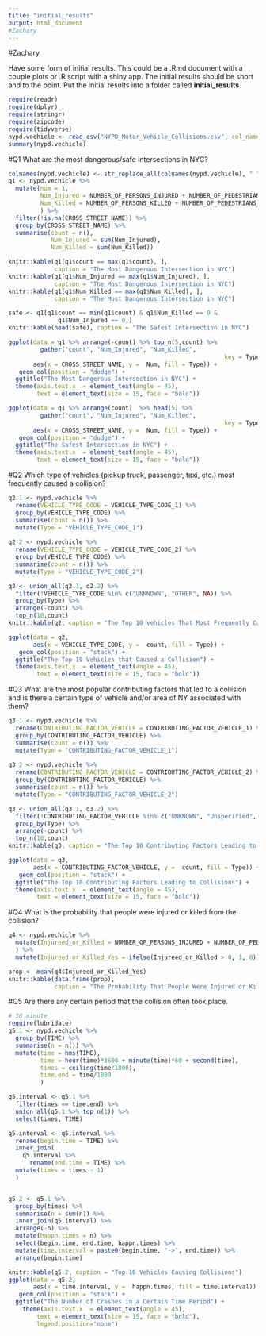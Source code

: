 ```yaml
---
title: "initial_results"
output: html_document
#Zachary
---
```


#Zachary

Have some form of initial results. This could be a .Rmd document with a couple plots or .R script with a shiny app. The initial results should be short and to the point. Put the initial results into a folder called **initial_results**.

```r
require(readr)
require(dplyr)
require(stringr)
require(zipcode)
require(tidyverse)
nypd.vechicle <- read_csv("NYPD_Motor_Vehicle_Collisions.csv", col_names = T)
summary(nypd.vechicle)
```

#Q1
What are the most dangerous/safe intersections in NYC?
```r
colnames(nypd.vechicle) <- str_replace_all(colnames(nypd.vechicle), " ", "_")
q1 <- nypd.vechicle %>% 
  mutate(num = 1,
         Num_Injured = NUMBER_OF_PERSONS_INJURED + NUMBER_OF_PEDESTRIANS_INJURED + NUMBER_OF_CYCLIST_INJURED + NUMBER_OF_MOTORIST_INJURED,
         Num_Killed = NUMBER_OF_PERSONS_KILLED + NUMBER_OF_PEDESTRIANS_KILLED + NUMBER_OF_CYCLIST_KILLED + NUMBER_OF_MOTORIST_KILLED
         ) %>%
  filter(!is.na(CROSS_STREET_NAME)) %>%
  group_by(CROSS_STREET_NAME) %>%
  summarise(count = n(), 
            Num_Injured = sum(Num_Injured),
            Num_Killed = sum(Num_Killed))

knitr::kable(q1[q1$count == max(q1$count), ], 
             caption = "The Most Dangerous Intersection in NYC")
knitr::kable(q1[q1$Num_Injured == max(q1$Num_Injured), ], 
             caption = "The Most Dangerous Intersection in NYC")
knitr::kable(q1[q1$Num_Killed == max(q1$Num_Killed), ], 
             caption = "The Most Dangerous Intersection in NYC")

safe <- q1[q1$count == min(q1$count) & q1$Num_Killed == 0 &
              q1$Num_Injured == 0,]
knitr::kable(head(safe), caption = "The Safest Intersection in NYC")

ggplot(data = q1 %>% arrange(-count) %>% top_n(5,count) %>% 
         gather("count", "Num_Injured", "Num_Killed",
                                                             key = Type, value = Num),
       aes(x = CROSS_STREET_NAME, y =  Num, fill = Type)) +
   geom_col(position = "dodge") +
  ggtitle("The Most Dangerous Intersection in NYC") +
  theme(axis.text.x  = element_text(angle = 45),
        text = element_text(size = 15, face = "bold"))

ggplot(data = q1 %>% arrange(count)  %>% head(5) %>% 
         gather("count", "Num_Injured", "Num_Killed",
                                                             key = Type, value = Num),
       aes(x = CROSS_STREET_NAME, y =  Num, fill = Type)) +
   geom_col(position = "dodge") +
  ggtitle("The Safest Intersection in NYC") +
  theme(axis.text.x  = element_text(angle = 45),
        text = element_text(size = 15, face = "bold"))
```

#Q2
Which type of vehicles (pickup truck, passenger, taxi, etc.) most frequently caused a collision?
```r
q2.1 <- nypd.vechicle %>%
  rename(VEHICLE_TYPE_CODE = VEHICLE_TYPE_CODE_1) %>%
  group_by(VEHICLE_TYPE_CODE) %>%
  summarise(count = n()) %>%
  mutate(Type = "VEHICLE_TYPE_CODE_1")
  
q2.2 <- nypd.vechicle %>%
  rename(VEHICLE_TYPE_CODE = VEHICLE_TYPE_CODE_2) %>%
  group_by(VEHICLE_TYPE_CODE) %>%
  summarise(count = n()) %>%
  mutate(Type = "VEHICLE_TYPE_CODE_2")

q2 <- union_all(q2.1, q2.2) %>%
  filter(!VEHICLE_TYPE_CODE %in% c("UNKNOWN", "OTHER", NA)) %>%
  group_by(Type) %>%
  arrange(-count) %>%
  top_n(10,count)
knitr::kable(q2, caption = "The Top 10 vehicles That Most Frequently Caused a Collision")

ggplot(data = q2,
       aes(x = VEHICLE_TYPE_CODE, y =  count, fill = Type)) +
   geom_col(position = "stack") +
  ggtitle("The Top 10 Vehicles that Caused a Collision") +
  theme(axis.text.x  = element_text(angle = 45),
        text = element_text(size = 15, face = "bold"))
```

#Q3
What are the most popular contributing factors that led to a collision and is there a certain type of vehicle and/or area of NY associated with them?
```r
q3.1 <- nypd.vechicle %>%
  rename(CONTRIBUTING_FACTOR_VEHICLE = CONTRIBUTING_FACTOR_VEHICLE_1) %>%
  group_by(CONTRIBUTING_FACTOR_VEHICLE) %>%
  summarise(count = n()) %>%
  mutate(Type = "CONTRIBUTING_FACTOR_VEHICLE_1")
  
q3.2 <- nypd.vechicle %>%
  rename(CONTRIBUTING_FACTOR_VEHICLE = CONTRIBUTING_FACTOR_VEHICLE_2) %>%
  group_by(CONTRIBUTING_FACTOR_VEHICLE) %>%
  summarise(count = n()) %>%
  mutate(Type = "CONTRIBUTING_FACTOR_VEHICLE_2")

q3 <- union_all(q3.1, q3.2) %>%
  filter(!CONTRIBUTING_FACTOR_VEHICLE %in% c("UNKNOWN", "Unspecified", NA)) %>%
  group_by(Type) %>%
  arrange(-count) %>%
  top_n(10,count)
knitr::kable(q3, caption = "The Top 10 Contributing Factors Leading to a Collision")

ggplot(data = q3,
       aes(x = CONTRIBUTING_FACTOR_VEHICLE, y =  count, fill = Type)) +
   geom_col(position = "stack") +
  ggtitle("The Top 10 Contributing Factors Leading to Collisions") +
  theme(axis.text.x  = element_text(angle = 45),
        text = element_text(size = 15, face = "bold"))
```

#Q4
What is the probability that people were injured or killed from the collision?
```r
q4 <- nypd.vechicle %>%
  mutate(Injureed_or_Killed = NUMBER_OF_PERSONS_INJURED + NUMBER_OF_PEDESTRIANS_INJURED + NUMBER_OF_CYCLIST_INJURED + NUMBER_OF_MOTORIST_INJURED +NUMBER_OF_PERSONS_KILLED + NUMBER_OF_PEDESTRIANS_KILLED + NUMBER_OF_CYCLIST_KILLED + NUMBER_OF_MOTORIST_KILLED
  ) %>%
  mutate(Injureed_or_Killed_Yes = ifelse(Injureed_or_Killed > 0, 1, 0))

prop <- mean(q4$Injureed_or_Killed_Yes)
knitr::kable(data.frame(prop),
             caption = "The Probability That People Were Injured or Killed From the Collision")

```

#Q5
Are there any certain period that the collision often took place.
```r
# 30 minute
require(lubridate)
q5.1 <- nypd.vechicle %>%
  group_by(TIME) %>%
  summarise(n = n()) %>%
  mutate(time = hms(TIME),
         time = hour(time)*3600 + minute(time)*60 + second(time),
         times = ceiling(time/1800),
         time.end = time/1800
         )

q5.interval <- q5.1 %>%
  filter(times == time.end) %>%
  union_all(q5.1 %>% top_n(1)) %>%
  select(times, TIME)

q5.interval <- q5.interval %>%
  rename(begin.time = TIME) %>%
  inner_join(
    q5.interval %>%
      rename(end.time = TIME) %>%
  mutate(times = times - 1) 
  )


q5.2 <- q5.1 %>%
  group_by(times) %>%
  summarise(n = sum(n)) %>%
  inner_join(q5.interval) %>%
  arrange(-n) %>% 
  mutate(happn.times = n) %>%
  select(begin.time, end.time, happn.times) %>%
  mutate(time.interval = paste0(begin.time, "->", end.time)) %>%
  arrange(begin.time)

knitr::kable(q5.2, caption = "Top 10 Vehicles Causing Collisions")
ggplot(data = q5.2,
       aes(x = time.interval, y =  happn.times, fill = time.interval)) +
   geom_col(position = "stack") +
  ggtitle("The Number of Crashes in a Certain Time Period") +
    theme(axis.text.x  = element_text(angle = 45),
        text = element_text(size = 15, face = "bold"),
        legend.position="none")
```

